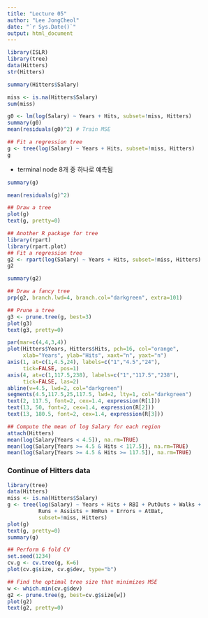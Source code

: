 ```yaml
---
title: "Lecture 05"
author: "Lee JongCheol"
date: "`r Sys.Date()`"
output: html_document
---
```


```r
library(ISLR)
library(tree)
data(Hitters)
str(Hitters)
```

```r
summary(Hitters$Salary)
```

```r
miss <- is.na(Hitters$Salary)
sum(miss)
```

```r
g0 <- lm(log(Salary) ~ Years + Hits, subset=!miss, Hitters)
summary(g0)
mean(residuals(g0)^2) # Train MSE
```

```r
## Fit a regression tree
g <- tree(log(Salary) ~ Years + Hits, subset=!miss, Hitters)
g
```

* terminal node 8개 중 하나로 예측됨

```r
summary(g)
```

```r
mean(residuals(g)^2)
```

```r
## Draw a tree
plot(g)
text(g, pretty=0)
```

```r
## Another R package for tree
library(rpart)
library(rpart.plot)
## Fit a regression tree
g2 <- rpart(log(Salary) ~ Years + Hits, subset=!miss, Hitters)
g2
```

```r
summary(g2)
```

```r
## Draw a fancy tree
prp(g2, branch.lwd=4, branch.col="darkgreen", extra=101)
```

```r
## Prune a tree
g3 <- prune.tree(g, best=3)
plot(g3)
text(g3, pretty=0)
```

```r
par(mar=c(4,4,3,4))
plot(Hitters$Years, Hitters$Hits, pch=16, col="orange",
     xlab="Years", ylab="Hits", xaxt="n", yaxt="n")
axis(1, at=c(1,4.5,24), labels=c("1","4.5","24"),
     tick=FALSE, pos=1)
axis(4, at=c(1,117.5,238), labels=c("1","117.5","238"),
     tick=FALSE, las=2)
abline(v=4.5, lwd=2, col="darkgreen")
segments(4.5,117.5,25,117.5, lwd=2, lty=1, col="darkgreen")
text(2, 117.5, font=2, cex=1.4, expression(R[1]))
text(13, 50, font=2, cex=1.4, expression(R[2]))
text(13, 180.5, font=2, cex=1.4, expression(R[3]))
```

```r
## Compute the mean of log Salary for each region
attach(Hitters)
mean(log(Salary[Years < 4.5]), na.rm=TRUE)
mean(log(Salary[Years >= 4.5 & Hits < 117.5]), na.rm=TRUE)
mean(log(Salary[Years >= 4.5 & Hits >= 117.5]), na.rm=TRUE)
```

### Continue of Hitters data

```r
library(tree)
data(Hitters)
miss <- is.na(Hitters$Salary)
g <- tree(log(Salary) ~ Years + Hits + RBI + PutOuts + Walks +
          Runs + Assists + HmRun + Errors + AtBat,
          subset=!miss, Hitters)
plot(g)
text(g, pretty=0)
summary(g)
```

```r
## Perform 6 fold CV
set.seed(1234)
cv.g <- cv.tree(g, K=6)
plot(cv.g$size, cv.g$dev, type="b")
```

```r
## Find the optimal tree size that minimizes MSE
w <- which.min(cv.g$dev)
g2 <- prune.tree(g, best=cv.g$size[w])
plot(g2)
text(g2, pretty=0)
```

```r

```

```r

```

